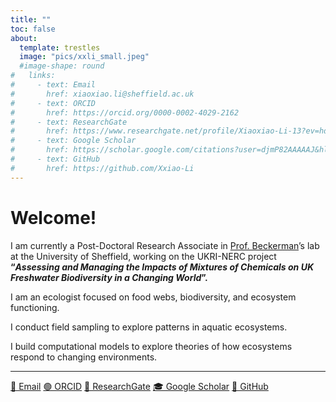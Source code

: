 ```yaml
---
title: ""
toc: false
about:
  template: trestles
  image: "pics/xxli_small.jpeg"
  #image-shape: round
#   links:
#     - text: Email
#       href: xiaoxiao.li@sheffield.ac.uk
#     - text: ORCID
#       href: https://orcid.org/0000-0002-4029-2162
#     - text: ResearchGate
#       href: https://www.researchgate.net/profile/Xiaoxiao-Li-13?ev=hdr_xprf
#     - text: Google Scholar
#       href: https://scholar.google.com/citations?user=djmP82AAAAAJ&hl=en&inst=12733411405069140160&authuser=1
#     - text: GitHub
#       href: https://github.com/Xxiao-Li
---
```


# **Welcome!**

I am currently a Post-Doctoral Research Associate in [Prof. Beckerman](https://www.sheffield.ac.uk/biosciences/people/academic-staff/andrew-beckerman)'s lab at the University of Sheffield, working on the UKRI-NERC project **"*Assessing and Managing the Impacts of Mixtures of Chemicals on UK Freshwater Biodiversity in a Changing World*".**

<bp>

I am an ecologist focused on food webs, biodiversity, and ecosystem functioning.

I conduct field sampling to explore patterns in aquatic ecosystems.

I build computational models to explore theories of how ecosystems respond to changing environments.

<bp>

------------------------------------------------------------------------

<p class="d-flex flex-wrap gap-2">

<a class="btn btn-sm btn-outline-primary" href="mailto:xiaoxiao.li@sheffield.ac.uk">📧 Email</a> <a class="btn btn-sm btn-outline-primary" href="https://orcid.org/0000-0002-4029-2162">🟢 ORCID</a> <a class="btn btn-sm btn-outline-primary" href="https://www.researchgate.net/profile/Xiaoxiao-Li-13">🧪 ResearchGate</a> <a class="btn btn-sm btn-outline-primary" href="https://scholar.google.com/citations?user=djmP82AAAAAJ&hl=en">🎓 Google Scholar</a> <a class="btn btn-sm btn-outline-primary" href="https://github.com/Xxiao-Li">🐣 GitHub</a>

</p>
